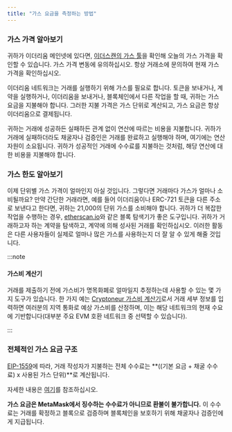 ```yaml
---
title: "가스 요금을 측정하는 방법"
---
```


### 가스 가격 알아보기

귀하가 이더리움 메인넷에 있다면, [이더스캔의 가스 툴](https://etherscan.io/gastracker)을 확인해 오늘의 가스 가격을 확인할 수 있습니다. 가스 가격 변동에 유의하십시오. 항상 거래소에 문의하여 현재 가스 가격을 확인하십시오.

이더리움 네트워크는 거래를 실행하기 위해 가스를 필요로 합니다. 토큰을 보내거나, 계약을 실행하거나, 이더리움을 보내거나, 블록체인에서 다른 작업을 할 때, 귀하는 가스 요금을 지불해야 합니다. 그러한 지불 가격은 가스 단위로 계산되고, 가스 요금은 항상 이더리움으로 결제됩니다.

귀하는 거래에 성공하든 실패하든 관계 없이 연산에 따르는 비용을 지불합니다. 귀하가 거래에 실패하더라도 채굴자나 검증인은 거래를 완료하고 실행해야 하며, 여기에는 연산 자원이 소요됩니다. 귀하가 성공적인 거래에 수수료를 지불하는 것처럼, 해당 연산에 대한 비용을 지불해야 합니다.

### 가스 한도 알아보기

이제 단위별 가스 가격이 얼마인지 아실 것입니다. 그렇다면 거래마다 가스가 얼마나 소비될까요? 만약 간단한 거래라면, 예를 들어 이더리움이나 ERC-721 토큰을 다른 주소로 보낸다고 한다면, 귀하는 21,000의 단위 가스를 소비해야 합니다. 귀하가 더 복잡한 작업을 수행하는 경우, [etherscan.io](https://etherscan.io/)와 같은 블록 탐색기가 좋은 도구입니다. 귀하가 거래하고자 하는 계약을 탐색하고, 계약에 의해 성사된 거래를 확인하십시오. 이러한 활동은 다른 사용자들이 실제로 얼마나 많은 가스를 사용하는지 더 잘 알 수 있게 해줄 것입니다.

:::note

#### 가스비 계산기

거래를 제출하기 전에 가스비가 명목화폐로 얼마일지 추정하는데 사용할 수 있는 몇 가지 도구가 있습니다. 한 가지 예는 [Cryptoneur 가스비 계산기](https://www.cryptoneur.xyz/gas-fees-calculator)로서 거래 세부 정보를 입력하면 여러분의 지역 통화로 예상 가스비를 산정하며, 이는 해당 네트워크의 현재 수요에 기반합니다(대부분 주요 EVM 호환 네트워크 중 선택할 수 있습니다).

:::

### 전체적인 가스 요금 구조

[EIP-1559](https://github.com/ethereum/EIPs/blob/master/EIPS/eip-1559.md)에 따라, 거래 작성자가 지불하는 전체 수수료는 **((기본 요금 + 채굴 수수료) x 사용된 가스 단위)**로 계산됩니다.

자세한 내용은 [여기](/transactions-and-gas/gas-fees/user-guide-gas)를 참조하십시오.

**가스 요금은 MetaMask에서 징수하는 수수료가 아니므로 환불이 불가합니다.** 이 수수료는 거래를 확정하고 블록으로 검증하며 블록체인을 보호하기 위해 채굴자나 검증인에게 지급됩니다.
